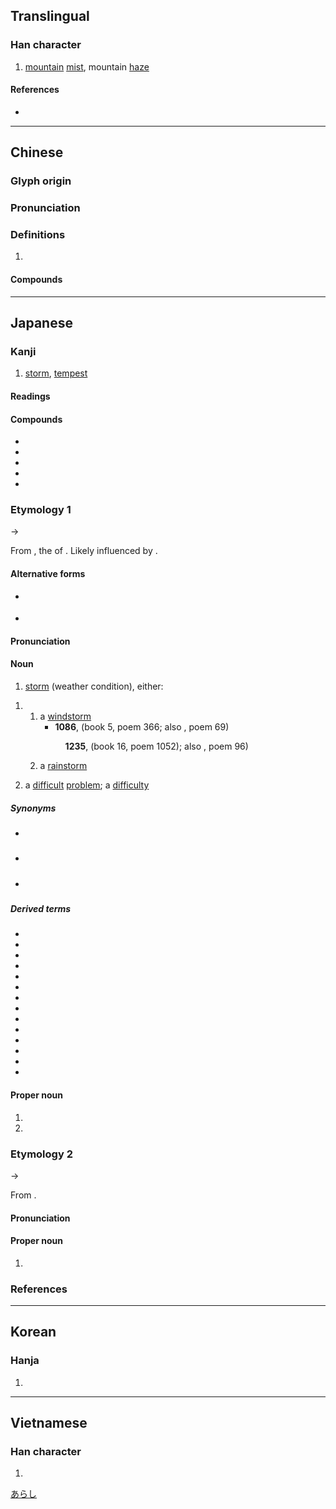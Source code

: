 {{also|岚}}
{{character info/new}}
==Translingual==

===Han character===
{{Han char|rn=46|rad=山|as=09|sn=12|four=22217|canj=UHNI|ids=⿱山風}}

# [[mountain]] [[mist]], mountain [[haze]]

====References====
* {{Han ref|kx=0316.250|dkj=08289|dj=0617.040|hdz=10788.090|uh=5D50|ud=23888|bh=B450|bd=46160}}

----

==Chinese==
{{zh-forms|s=岚}}

===Glyph origin===
{{Han etym}}

===Pronunciation===
{{zh-pron
|m=lán
|c=laam4
|mn=lâm
|mc=y
|oc=y
|cat=n
}}

===Definitions===
{{zh-hanzi}}

# {{rfdef|zh}}

====Compounds====
{{zh-der|山嵐|嵐翠鮮明|嵐氣|煙嵐雲岫|煙嵐}}

----

==Japanese==

===Kanji===
{{ja-kanji|grade=|rs=山09}}

# [[storm]], [[tempest]]

====Readings====
{{ja-readings
|goon=らん<らん<らむ
|kanon=らん<らん<らむ
|kun=あらし-
}}

====Compounds====
{{der-top|Compounds}}
* {{ja-r|嵐気|らんき|[[mountain]] [[mist]], mountain [[air]]}}
* {{ja-r|春嵐|しゅんらん|[[spring]] storm}}
* {{ja-r|翠嵐|すいらん}}
* {{ja-r|晴嵐|せいらん|mountain [[vapor]]}}
* {{ja-r|五十嵐|^いがらし|pos=surname, other nanori readings}}
{{der-bottom}}

===Etymology 1===
{{ja-kanjitab|あらし|yomi=k}}
{{IPAchar|/arasi/}} →  {{IPAchar|/araɕi/}}

From {{m|ja|荒らし|tr=arashi||[[destroyer]]}}, the {{m|ja|連用形|tr=ren'yōkei||stem or continuative form}} of {{m|ja|荒らす|tr=arasu||[[destroy]], [[ruin]]}}. {{rfv-etymology|ja}} Likely influenced by {{m|ja|風|tr=shi||[[wind]]|pos=obsolete}}.

====Alternative forms====
* {{sense|windstorm}} {{ja-l|暴風}} {{gloss|jukujikun}}
* {{sense|rainstorm}} {{ja-l|暴風雨}} {{gloss|jukujikun}}

====Pronunciation====
{{ja-pron|あらし|acc=1|acc_ref=DJR,SMK2}}

====Noun====
{{ja-noun|あらし}}

# [[storm]] (weather condition), either:

## a [[windstorm]]
##* '''1086''', ''{{w|Goshūi Wakashū}}'' (book 5, poem 366; also ''{{w|Ogura Hyakunin Isshu|Hyakunin Isshu}}'', poem 69)
##*: {{ja-usex|'''嵐'''吹く三%室の山の[[紅葉|もみぢ葉]]は竜%田の川の[[錦]]なりけり|'''あらし''' ふく み%むろ の やま の もみぢ-ば は たつ%た のかは の にしき なり けり|rom='''arashi''' fuku Mimuro-no-yama no momiji-ba wa Tatsuta-no-kawa no nishiki nari keri|The sweeping '''stormy winds''' from Mount Mimuro weaves adorning Tatsuta river with a brocade of crimson leaves.<ref>{{cite-book|2015|Sagnik Bhattacharya|A Hundred Autumn Leaves: The Ogura Hyakunin Isshu: Translated and Annotated|publisher=Partridge Publishing|isbn=1-4828-5919-X}}</ref>|sort=あらし}}
##: '''1235''', ''{{w|Shinchokusen Wakashū}}'' (book 16, poem 1052); also ''{{w|Ogura Hyakunin Isshu|Hyakunin Isshu}}'', poem 96)
##:: {{ja-usex|花[[誘う|さそふ]]'''嵐'''の[[庭]]の雪ならでふりゆくものは[[我が身|わが身]]なりけり|はな さそふ '''あらし''' の には の ゆき なら で ふり ゆく もの は わが み なり けり|rom=hana sasou '''arashi''' no niwa no yuki nara de furi yuku mono wa waga mi nari keri|Cherry blossoms lured by a '''storm''', all this snow―but no, what is falling is nothing but myself.<ref>{{cite-book|2012|Hiroaki Sato|Legends of the Samurai|publisher=Gerald Duckworth & Co.|isbn=0-7156-4436-X||||page=10}}</ref>|sort=あらし}}
## a [[rainstorm]]
#:{{ja-usex|'''嵐'''の神、ケラノス|'''^あらし''' の ^かみ、^ケラノス|Keranos, God of Storms}}
# {{lb|ja|figurative|sort=あらし}} a [[difficult]] [[problem]]; a [[difficulty]]
#: {{ja-usex|[[激しい]][[感情]]の'''嵐'''|はげし.い かんじょう の '''あらし'''}}

=====Synonyms=====
* {{sense|windstorm}} {{ja-r|暴風|ぼうふう}}
* {{sense|windstorm}} {{ja-r|烈風|れっぷう|[[gale]]}}
* {{sense|rainstorm}} {{ja-r|暴風雨|ぼうふうう}}

=====Derived terms=====
{{der-top}}
* {{ja-r|嵐の大洋|^あらし の ^たいよう|{{w|Oceanus Procellarum}}}}
* {{ja-r|嵐の前の静けさ|あらし の まえ の しずけさ|[[calm before the storm]]}}
* {{ja-r|嵐を呼ぶ|あらし を よぶ|cause a [[commotion]]}}
* {{ja-r|青%嵐|あお%あらし|wind blowing over fresh [[verdure]]}}
* {{ja-r|宇%宙%線%嵐|う%ちゅう%せん% あらし|[[cosmic ray]] storm}}
* {{ja-r|大%嵐|おお%あらし|[[raging]] storm}}
* {{ja-r|コップの中の嵐|コップ の なか の あらし|[[storm in a teacup]], [[tempest in a teapot]]}}
* {{ja-r|砂%塵%嵐|さ%じん% あらし|[[duststorm]], [[sandstorm]]}}
* {{ja-r|小夜%嵐|さよ% あらし|[[strong]] [[nighttime]] wind}}
* {{ja-r|磁気嵐|じきあらし|[[magnetic]] storm}}
* {{ja-r|砂%嵐|すな%あらし|[[sandstorm]]}}
* {{ja-r|政界の嵐|せいかい の あらし|[[political]] storm}}
* {{ja-r|山%嵐|やま%あらし|[[mountain]] storm; judo throwing technique}}
* {{ja-r|夜%嵐|よ%あらし|[[night]] storm}}
{{der-bottom}}

====Proper noun====
{{ja-pos|proper|あらし}}

# {{given name|lang=ja|female|sort=あらし}}
# {{surname|lang=ja|sort=あらし}}

===Etymology 2===
{{ja-kanjitab|らん|yomi=o}}
{{IPAchar|/ramu/}} →  {{IPAchar|/ran/}}

From {{der|ja|ltc|sort=らん|-}} {{ltc-l|嵐}}.

====Pronunciation====
{{ja-pron|y=o|らん}}

====Proper noun====
{{ja-pos|proper|らん}}

# {{given name|lang=ja|female|sort=らん}}

===References===
<references/>

[[Category:Japanese basic words|あらし]]

----

==Korean==

===Hanja===
{{ko-hanja|hangeul=[[람]]|rv=ram|mr=ram}}

# {{defn|lang=ko|sort=山09}}

----

==Vietnamese==

===Han character===
{{vi-hantu|[[lam]]|rs=山09}}

# {{defn|lang=vi|sort=山09}}